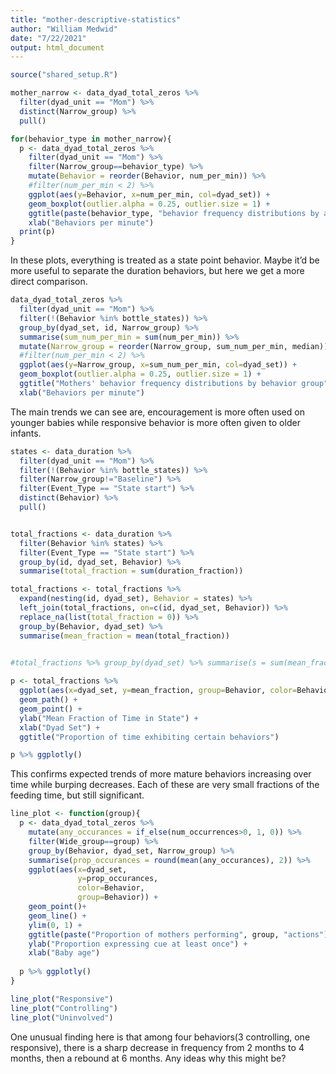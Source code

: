 ```yaml
---
title: "mother-descriptive-statistics"
author: "William Medwid"
date: "7/22/2021"
output: html_document
---
```


```r
source("shared_setup.R")
```

```r
mother_narrow <- data_dyad_total_zeros %>% 
  filter(dyad_unit == "Mom") %>% 
  distinct(Narrow_group) %>% 
  pull()

for(behavior_type in mother_narrow){
  p <- data_dyad_total_zeros %>%
    filter(dyad_unit == "Mom") %>% 
    filter(Narrow_group==behavior_type) %>% 
    mutate(Behavior = reorder(Behavior, num_per_min)) %>% 
    #filter(num_per_min < 2) %>% 
    ggplot(aes(y=Behavior, x=num_per_min, col=dyad_set)) +
    geom_boxplot(outlier.alpha = 0.25, outlier.size = 1) +
    ggtitle(paste(behavior_type, "behavior frequency distributions by age")) + 
    xlab("Behaviors per minute")
  print(p)
}
```

In these plots, everything is treated as a state point behavior. Maybe it'd be more useful to separate the duration behaviors, but here we get a more direct comparison.

```r
data_dyad_total_zeros %>%
  filter(dyad_unit == "Mom") %>% 
  filter(!(Behavior %in% bottle_states)) %>% 
  group_by(dyad_set, id, Narrow_group) %>% 
  summarise(sum_num_per_min = sum(num_per_min)) %>% 
  mutate(Narrow_group = reorder(Narrow_group, sum_num_per_min, median)) %>% 
  #filter(num_per_min < 2) %>% 
  ggplot(aes(y=Narrow_group, x=sum_num_per_min, col=dyad_set)) +
  geom_boxplot(outlier.alpha = 0.25, outlier.size = 1) +
  ggtitle("Mothers' behavior frequency distributions by behavior group") + 
  xlab("Behaviors per minute")
```

The main trends we can see are, encouragement is more often used on younger babies while responsive behavior is more often given to older infants.

```r
states <- data_duration %>%
  filter(dyad_unit == "Mom") %>% 
  filter(!(Behavior %in% bottle_states)) %>% 
  filter(Narrow_group!="Baseline") %>%
  filter(Event_Type == "State start") %>% 
  distinct(Behavior) %>% 
  pull()


total_fractions <- data_duration %>%
  filter(Behavior %in% states) %>% 
  filter(Event_Type == "State start") %>%
  group_by(id, dyad_set, Behavior) %>% 
  summarise(total_fraction = sum(duration_fraction))

total_fractions <- total_fractions %>% 
  expand(nesting(id, dyad_set), Behavior = states) %>%
  left_join(total_fractions, on=c(id, dyad_set, Behavior)) %>%
  replace_na(list(total_fraction = 0)) %>% 
  group_by(Behavior, dyad_set) %>% 
  summarise(mean_fraction = mean(total_fraction))

  
#total_fractions %>% group_by(dyad_set) %>% summarise(s = sum(mean_fraction))

p <- total_fractions %>% 
  ggplot(aes(x=dyad_set, y=mean_fraction, group=Behavior, color=Behavior)) +
  geom_path() + 
  geom_point() +
  ylab("Mean Fraction of Time in State") +
  xlab("Dyad Set") +
  ggtitle("Proportion of time exhibiting certain behaviors")

p %>% ggplotly()
```

This confirms expected trends of more mature behaviors increasing over time while burping decreases. Each of these are very small fractions of the feeding time, but still significant.

```r
line_plot <- function(group){
  p <- data_dyad_total_zeros %>% 
    mutate(any_occurances = if_else(num_occurrences>0, 1, 0)) %>% 
    filter(Wide_group==group) %>% 
    group_by(Behavior, dyad_set, Narrow_group) %>% 
    summarise(prop_occurances = round(mean(any_occurances), 2)) %>% 
    ggplot(aes(x=dyad_set, 
               y=prop_occurances, 
               color=Behavior,
               group=Behavior)) +
    geom_point()+
    geom_line() +
    ylim(0, 1) +
    ggtitle(paste("Proportion of mothers performing", group, "actions")) +
    ylab("Proportion expressing cue at least once") +
    xlab("Baby age")
  
  p %>% ggplotly()
}

line_plot("Responsive")
line_plot("Controlling")
line_plot("Uninvolved")
```

One unusual finding here is that among four behaviors(3 controlling, one responsive), there is a sharp decrease in frequency from 2 months to 4 months, then a rebound at 6 months. Any ideas why this might be?